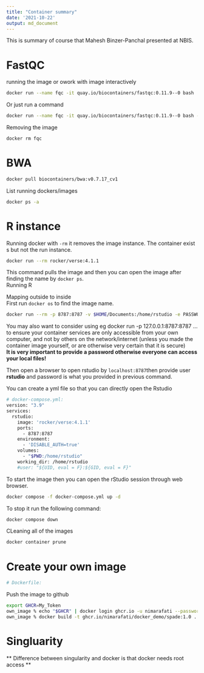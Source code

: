 ```yaml
---
title: "Container summary"
date: '2021-10-22'  
output: md_document
---
```

This is summary of course that Mahesh Binzer-Panchal presented at NBIS.  

# FastQC 
running the image or owork with image interactively  
```bash
docker run --name fqc -it quay.io/biocontainers/fastqc:0.11.9--0 bash
```

Or just run a command
```bash
docker run --name fqc -it quay.io/biocontainers/fastqc:0.11.9--0 bash --version
```

Removing the image
```bash
docker rm fqc
```

# BWA
```bash
docker pull biocontainers/bwa:v0.7.17_cv1
```


List running dockers/images  
```bash
docker ps -a
```

 
# R instance  
Running docker with ```-rm``` it removes the image instance. The container exist s but not the run instance.    
```bash
docker run --rm rocker/verse:4.1.1
```
This command pulls the image and then you can open the image after finding the name by ```docker ps```.   
Running R   


Mapping outside to inside  
First run ```docker os``` to find the image name.  
```bash
docker run --rm -p 8787:8787 -v $HOME/Documents:/home/rstudio -e PASSWORD=Takenoko3 rocker/verse
```
You may also want to consider using eg docker run -p 127.0.0.1:8787:8787 ... to ensure your container services are only accessible from your own computer, and not by others on the network/internet (unless you made the container image yourself, or are otherwise very certain that it is secure)  
**It is very important to provide a password otherwise everyone can access your local files!**

Then open a browser to open rstudio by ```localhost:8787```then provide user **rstudio** and password is what you provided in previous command.  


You can create a yml file so that you can directly open the Rstudio
```bash
# docker-compose.yml:
version: "3.9"
services:
  rstudio:
    image: 'rocker/verse:4.1.1'
    ports:
      - 8787:8787
    environment:
      - 'DISABLE_AUTH=true'
    volumes:
      - "$PWD:/home/rstudio"
    working_dir: /home/rstudio
    #user: "${UID, eval = F}:${GID, eval = F}"
```

To start the image  then you can open the rStudio session through web browser.  
```bash
docker compose -f docker-compose.yml up -d
```

To stop it run the following command:  
```bash
docker compose down  
```


CLeaning all of the images  
```bash
docker container prune  
```


# Create your own image  
```bash
# Dockerfile:

```

Push the image to github  
```bash
export GHCR=My_Token
own_image % echo "$GHCR" | docker login ghcr.io -u nimarafati --password-stdin 
own_image % docker build -t ghcr.io/nimarafati/docker_demo/spade:1.0 .
```


# Singluarity 

** Difference between singularity and docker is that docker needs root access  **  
